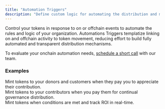 ```yaml
---
title: "Automation Triggers"
description: "Define custom logic for automating the distribution and management of tokens."
---
```


Control your tokens in response to on or offchain events to automate the rules and logic of your organization.
Automations Triggers templatize linking on and offchain activity to token movement, reducing effort to build
fully automated and transparent distribution mechanisms.

To evaluate your onchain automation needs, [schedule a short call](https://calendly.com/symmtry/token-api) with our team.

### Examples

<CardGroup cols={3}>
  <Card title="Receipts" icon="receipt" color="#858585">
    <div style={{ paddingTop: "8px", fontSize: "14px" }}>
      Mint tokens to your donors and customers when they pay you to appreciate
      their contribution.
    </div>
  </Card>
  <Card title="Recognition" icon="scroll" color="#858585">
    <div style={{ paddingTop: "8px", fontSize: "14px" }}>
      Mint tokens to your contributors when you pay them for continual
      governance distribution.
    </div>
  </Card>
  <Card
    title="Continuous Airdrops"
    icon="parachute-box"
    iconType="light"
    color="#858585"
  >
    <div style={{ paddingTop: "8px", fontSize: "14px" }}>
      Mint tokens when conditions are met and track ROI in real-time.
    </div>
  </Card>
</CardGroup>
